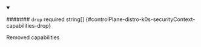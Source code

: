 
<details className="config-field" data-expandable="false" open>
<summary>

####### `drop` <span className="config-field-required" data-required="false">required</span> <span className="config-field-type">string[]</span> <span className="config-field-default"></span> <span className="config-field-enum"></span> {#controlPlane-distro-k0s-securityContext-capabilities-drop}

Removed capabilities

</summary>



</details>
